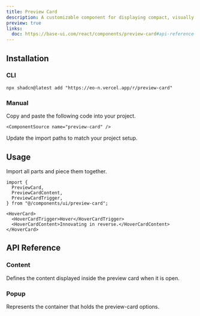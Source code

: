 ```yaml
---
title: Preview Card
description: A customizable component for displaying compact, visually appealing content previews.
preview: true
links:
  doc: https://base-ui.com/react/components/preview-card#api-reference
---
```


<ComponentTabs name="preview-card-demo" />

## Installation

### CLI

```package-install
npx shadcn@latest add "https://eo-n.vercel.app/r/preview-card"
```

### Manual

<Steps>

  <Step>
    Copy and paste the following code into your project.

    <ComponentSource name="preview-card" />

  </Step>
  
  <Step>Update the import paths to match your project setup.</Step>

</Steps>

## Usage

Import all parts and piece them together.

```tsx
import {
  PreviewCard,
  PreviewCardContent,
  PreviewCardTrigger,
} from "@/components/ui/preview-card";
```

```tsx
<HoverCard>
  <HoverCardTrigger>Hover</HoverCardTrigger>
  <HoverCardContent>Innovating in reverse.</HoverCardContent>
</HoverCard>
```

## API Reference

### Content

Defines the content displayed inside the preview card when it is open.

<AutoTypeTable path="./types/docs/preview-card.ts" name="ContentProps" />

### Popup

Represents the container that holds the preview-card options.

<AutoTypeTable path="./types/docs/preview-card.ts" name="PopupProps" />
